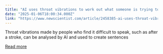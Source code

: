 ```yaml
---
title: "AI uses throat vibrations to work out what someone is trying to say"
date: "2025-01-06T18:00:34.000Z"
link: "https://www.newscientist.com/article/2458385-ai-uses-throat-vibrations-to-work-out-what-someone-is-trying-to-say/?utm_campaign=RSS%7CNSNS&utm_source=NSNS&utm_medium=RSS&utm_content=technology"
---
```


Throat vibrations made by people who find it difficult to speak, such as after a stroke, can be analysed by AI and used to create sentences

[Read more](https://www.newscientist.com/article/2458385-ai-uses-throat-vibrations-to-work-out-what-someone-is-trying-to-say/?utm_campaign=RSS%7CNSNS&utm_source=NSNS&utm_medium=RSS&utm_content=technology)
